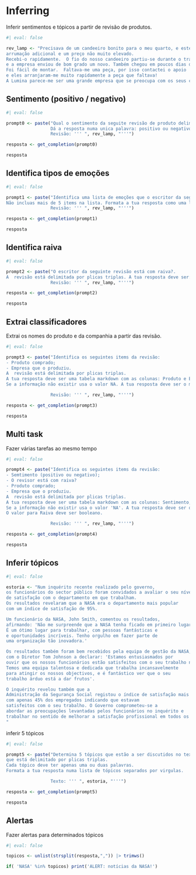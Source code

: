# Inferring

Inferir sentimentos e tópicos a partir de revisão de produtos.

```r
#| eval: false

rev_lamp <- "Precisava de um candeeiro bonito para o meu quarto, e este tinha 
arrumação adicional e um preço não muito elevado. 
Recebi-o rapidamente.  O fio do nosso candeeiro partiu-se durante o trasnporte 
e a empresa enviou de bom grado um novo. Também chegou em poucos dias depois. 
Foi fácil de montar.  Faltava-me uma peça, por isso contactei o apoio 
e eles arranjaram-me muito rapidamente a peça que faltava! 
A Lumina parece-me ser uma grande empresa que se preocupa com os seus clientes e produtos!!"

```

## Sentimento (positivo / negativo)

```r
#| eval: false

prompt0 <- paste("Qual o sentimento da seguite revisão de produto delimitada por plicas triplas?
                 Dá a resposta numa unica palavra: positivo ou negativo.
                 Revisão: ''' ", rev_lamp, "'''")

resposta <- get_completion(prompt0)

resposta

```

## Identifica tipos de emoções

```r
#| eval: false

prompt1 <- paste("Identifica uma lista de emoções que o escritor da seguinte revisão expressou.
Não incluas mais de 5 items na lista. Formata a tua resposta como uma lista de palavras separadas por virgulas.
                 Revisão: ''' ", rev_lamp, "'''")

resposta <- get_completion(prompt1)

resposta

```

## Identifica raiva

```r
#| eval: false

prompt2 <- paste("O escritor da seguinte revisão está com raiva?. 
A  revisão está delimitada por plicas triplas. A tua resposta deve ser: sim ou não.
                 Revisão: ''' ", rev_lamp, "'''")

resposta <- get_completion(prompt2)

resposta

```
## Extrai classificadores

Extrai os nomes do produto e da companhia a partir das revisão.

```r
#| eval: false

prompt3 <- paste("Identifica os seguintes items da revisão:
- Produto comprado;
- Empresa que o produziu. 
A  revisão está delimitada por plicas triplas. 
A tua resposta deve ser uma tabela markdown com as colunas: Produto e Empresa.
Se a informação não existir usa o valor NA. A tua resposta deve ser o mais curta possível.

                 Revisão: ''' ", rev_lamp, "'''")

resposta <- get_completion(prompt3)

resposta

```

## Multi task

Fazer várias tarefas ao mesmo tempo

```r
#| eval: false

prompt4 <- paste("Identifica os seguintes items da revisão:
- Semtimento (positivo ou negativo);
- O revisor está com raiva?
- Produto comprado;
- Empresa que o produziu. 
A  revisão está delimitada por plicas triplas. 
A tua resposta deve ser uma tabela markdown com as colunas: Sentimento, Raiva, Produto e Empresa.
Se a informação não existir usa o valor 'NA'. A tua resposta deve ser o mais curta possível.
O valor para Raiva deve ser booleano.

                 Revisão: ''' ", rev_lamp, "'''")

resposta <- get_completion(prompt4)

resposta

```


## Inferir tópicos

```r
#| eval: false

estoria <- "Num inquérito recente realizado pelo governo, 
os funcionários do sector público foram convidados a avaliar o seu nível de 
de satisfação com o departamento em que trabalham. 
Os resultados revelaram que a NASA era o departamento mais popular 
com um índice de satisfação de 95%.

Um funcionário da NASA, John Smith, comentou os resultados, 
afirmando: 'Não me surpreende que a NASA tenha ficado em primeiro lugar. 
É um ótimo lugar para trabalhar, com pessoas fantásticas e 
e oportunidades incríveis. Tenho orgulho em fazer parte de 
uma organização tão inovadora.'

Os resultados também foram bem recebidos pela equipa de gestão da NASA, 
com o Diretor Tom Johnson a declarar: 'Estamos entusiasmados por 
ouvir que os nossos funcionários estão satisfeitos com o seu trabalho na NASA. 
Temos uma equipa talentosa e dedicada que trabalha incansavelmente 
para atingir os nossos objectivos, e é fantástico ver que o seu 
trabalho árduo está a dar frutos'.

O inquérito revelou também que a 
Administração da Segurança Social registou o índice de satisfação mais baixo 
com apenas 45% dos empregados indicando que estavam 
satisfeitos com o seu trabalho. O Governo comprometeu-se a 
abordar as preocupações levantadas pelos funcionários no inquérito e 
trabalhar no sentido de melhorar a satisfação profissional em todos os departamentos.
"

```

inferir 5 tópicos

```r
#| eval: false

prompt5 <- paste("Determina 5 tópicos que estão a ser discutidos no texto seguinte 
que está delimitado por plicas triplas.
Cada tópico deve ter apenas uma ou duas palavras.
Formata a tua resposta numa lista de tópicos separados por virgulas.

                 Texto: ''' ", estoria, "'''")

resposta <- get_completion(prompt5)

resposta

```

## Alertas

Fazer alertas para determinados tópicos

```r
#| eval: false

topicos <- unlist(strsplit(resposta,",")) |> trimws()

if( 'NASA' %in% topicos) print('ALERT: notícias da NASA!')

```


